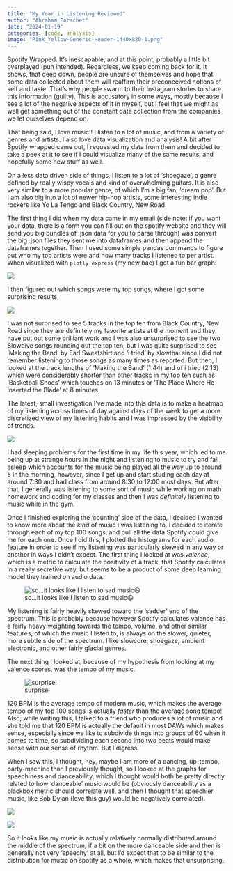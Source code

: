 ```yaml
---
title: "My Year in Listening Reviewed"
author: "Abraham Porschet"
date: "2024-01-19"
categories: [code, analysis]
image: "Pink_Yellow-Generic-Header-1440x820-1.png"
---
```


Spotify Wrapped. It's inescapable, and at this point, probably a little bit overplayed (pun intended). Regardless, we keep coming back for it. It shows, that deep down, people are unsure of themselves and hope that some data collected about them will reaffirm their preconceived notions of self and taste. That's why people swarm to their Instagram stories to share this information (guilty). This is accusatory in some ways, mostly because I see a lot of the negative aspects of it in myself, but I feel that we might as well get something out of the constant data collection from the companies we let ourselves depend on.

That being said, I love music!! I listen to a lot of music, and from a variety of genres and artists. I also love data visualization and analysis! A bit after Spotify wrapped came out, I requested my data from them and decided to take a peek at it to see if I could visualize many of the same results, and hopefully some new stuff as well.

On a less data driven side of things, I listen to a lot of 'shoegaze', a genre defined by really wispy vocals and kind of overwhelming guitars. It is also very similar to a more popular genre, of which I'm a big fan, 'dream pop'. But I am also big into a lot of newer hip-hop artists, some interesting indie rockers like Yo La Tengo and Black Country, New Road.

The first thing I did when my data came in my email (side note: if you want your data, there is a form you can fill out on the spotify website and they will send you big bundles of .json data for you to parse through) was convert the big .json files they sent me into dataframes and then append the dataframes together. Then I used some simple pandas commands to figure out who my top artists were and how many tracks I listened to per artist. When visualized with `plotly.express` (my new bae) I got a fun bar graph:

![](topArtists2023.png)

I then figured out which songs were my top songs, where I got some surprising results,

![](topTracks2023.png)

I was not surprised to see 5 tracks in the top ten from Black Country, New Road since they are definitely my favorite artists at the moment and they have put out some brilliant work and I was also unsurprised to see the two Slowdive songs rounding out the top ten, but I was quite surprised to see 'Making the Band' by Earl Sweatshirt and 'i tried' by slowthai since I did not remember listening to those songs as many times as reported. But then, I looked at the track lengths of 'Making the Band' (1:44) and of i tried (2:13) which were considerably shorter than other tracks in my top ten such as 'Basketball Shoes' which touches on 13 minutes or 'The Place Where He Inserted the Blade' at 8 minutes.

The latest, small investigation I've made into this data is to make a heatmap of my listening across times of day against days of the week to get a more discretized view of my listening habits and I was impressed by the visibility of trends.

![](listeningHeatMap.png)

I had sleeping problems for the first time in my life this year, which led to me being up at strange hours in the night and listening to music to try and fall asleep which accounts for the music being played all the way up to around 5 in the morning, however, since I get up and start studing each day at around 7:30 and had class from around 8:30 to 12:00 most days. But after that, I generally was listening to some sort of music while working on math homework and coding for my classes and then I was *definitely* listening to music while in the gym.

Once I finished exploring the 'counting' side of the data, I decided I wanted to know more about the *kind* of music I was listening to. I decided to iterate through each of my top 100 songs, and pull all the data Spotify could give me for each one. Once I did this, I plotted the histograms for each audio feature in order to see if my listening was particularly skewed in any way or another in ways I didn't expect. The first thing I looked at was *valence*, which is a metric to calculate the positivity of a track, that Spotify calculates in a really secretive way, but seems to be a product of some deep learning model they trained on audio data.

![so...it looks like I listen to sad music😃](valence.png)

My listening is fairly heavily skewed toward the 'sadder' end of the spectrum. This is probably because however Spotify calculates valence has a fairly heavy weighting towards the tempo, volume, and other similar features, of which the music I listen to, is always on the slower, quieter, more subtle side of the spectrum. I like slowcore, shoegaze, ambient electronic, and other fairly glacial genres.

The next thing I looked at, because of my hypothesis from looking at my valence scores, was the tempo of my music. 

![surprise!](tempo.png)

120 BPM is the average tempo of modern music, which makes the average tempo of my top 100 songs is actually *faster* than the average song tempo! Also, while writing this, I talked to a friend who produces a lot of music and she told me that 120 BPM is actually the default in most DAWs which makes sense, especially since we like to subdivide things into groups of 60 when it comes to time, so subdividing each second into two beats would make sense with our sense of rhythm. But I digress.

When I saw this, I thought, hey, maybe I am more of a dancing, up-tempo, party-machine than I previously thought, so I looked at the graphs for speechiness and danceability, which I thought would both be pretty directly related to how 'danceable' music would be (obviously danceability as a blackbox metric should correlate well, and then I thought that speechier music, like Bob Dylan (love this guy) would be negatively correlated).

:::{layout-nrow=1}
![](danceability.png)

![](speechiness.png)
:::

So it looks like my music is actually relatively normally distributed around the middle of the spectrum, if a bit on the more danceable side and then is generally not very 'speechy' at all, but I'd expect that to be similar to the distribution for music on spotify as a whole, which makes that unsurprising.

